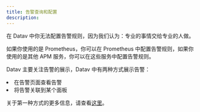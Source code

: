 ```yaml
---
title: 告警查询和配置
description: 
---
```



在 Datav 中你无法配置告警规则，因为我们认为：专业的事情交给专业的人做。

如果你使用的是 Prometheus，你可以在 Prometheus 中配置告警规则，如果你使用的是其他 APM 服务，你可以在这些服务中配置告警规则。

Datav 主要关注告警的展示，Datav 中有两种方式展示告警：

<TextList>
    <li>在告警页面查看告警</li>
    <li>将告警关联到某个面板</li>
</TextList>

关于第一种方式的更多信息，请查看[这里](/docs/tutorial-alert#告警面板)。

